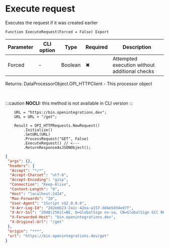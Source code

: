 ﻿---
sidebar_position: 2
description: Execute request  and other functions to work with HTTP-client in the Open Integration Package, a free open-source integration library for 1C:Enterprise 8, OneScript and CLI
keywords: [1C, 1С, 1С:Enterprise, 1С:Enterprise 8.3, API, Integration, Services, Exchange, OneScript, CLI, HTTP-client]
---


# Execute request 
 Executes the request if it was created earlier



`Function ExecuteRequest(Forced = False) Export`

  | Parameter | CLI option | Type | Required | Description |
  |-|-|-|-|-|
  | Forced | - | Boolean | &#x2716; | Attempted execution without additional checks |

  
  Returns:  DataProcessorObject.OPI_HTTPClient - This processor object

<br/>


:::caution
**NOCLI:** this method is not available in CLI version
:::
<br/>


```bsl title="1C:Enterprise/OneScript code example"
    URL = "https://bin.openintegrations.dev";
    URL = URL + "/get";

    Result = OPI_HTTPRequests.NewRequest()
        .Initialize()
        .SetURL(URL)
        .ProcessRequest("GET", False)
        .ExecuteRequest() // <---
        .ReturnResponseAsJSONObject();
```
 



```json title="Result"
{
 "args": {},
 "headers": {
  "Accept": "*/*",
  "Accept-Charset": "utf-8",
  "Accept-Encoding": "gzip",
  "Connection": "Keep-Alive",
  "Content-Length": "0",
  "Host": "localhost:2424",
  "Max-Forwards": "10",
  "User-Agent": "1Script v$2.0.0.0",
  "X-Arr-Log-Id": "282e6623-2a1c-42ea-a157-dd4e5d34ed7f",
  "X-Arr-Ssl": "2048|256|C=BE, O=GlobalSign nv-sa, CN=GlobalSign GCC R6 AlphaSSL CA 2025|CN=*.openintegrations.dev",
  "X-Forwarded-Host": "bin.openintegrations.dev",
  "X-Original-Url": "/get"
 },
 "origin": "***",
 "url": "https://bin.openintegrations.dev/get"
}
```
